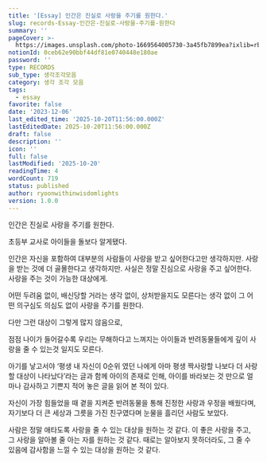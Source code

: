 ```yaml
---
title: '[Essay] 인간은 진실로 사랑을 주기를 원한다.'
slug: records-Essay-인간은-진실로-사랑을-주기를-원한다
summary: ''
pageCover: >-
  https://images.unsplash.com/photo-1669564005730-3a45fb7899ea?ixlib=rb-4.1.0&q=85&fm=jpg&crop=entropy&cs=srgb
notionId: 0ceb62e90bbf44df81e0740448e180ae
password: ''
type: RECORDS
sub_type: 생각조각모음
category: 생각 조각 모음
tags:
  - essay
favorite: false
date: '2023-12-06'
last_edited_time: '2025-10-20T11:56:00.000Z'
lastEditedDate: 2025-10-20T11:56:00.000Z
draft: false
description: ''
icon: ''
full: false
lastModified: '2025-10-20'
readingTime: 4
wordCount: 719
status: published
author: ryoonwithinwisdomlights
version: 1.0.0
---
```


인간은 진실로 사랑을 주기를 원한다.


초등부 교사로 아이들을 돌보다 알게됐다.


인간은 자신을 포함하여 대부분의 사람들이 사랑을 받고 싶어한다고만 생각하지만. 사랑을 받는 것에 더 골몰한다고 생각하지만. 사실은 정말 진심으로 사랑을 주고 싶어한다. 사랑을 주는 것이 가능한 대상에게.


어떤 두려움 없이, 배신당할 거라는 생각 없이, 상처받을지도 모른다는 생각 없이 그 어떤 의구심도 의심도 없이 사랑을 주기를 원한다.


다만 그런 대상이 그렇게 많지 않음으로,


점점 나이가 들어갈수록 우리는 무해하다고 느껴지는 아이들과 반려동물들에게 깊이 사랑을 줄 수 있는것 일지도 모른다.


아기를 낳고서야 ‘평생 내 자신이 0순위 였던 나에게 아마 평생 짝사랑할 나보다 더 사랑할 대상이 나타났다’라는 글과 함께 아이의 존재로 인해, 아이를 바라보는 것 만으로 얼마나 감사하고 기쁜지 적어 놓은 글을 읽어 본 적이 있다.


자신이 가장 힘들었을 때 곁을 지켜준 반려동물을 통해 진정한 사랑과 우정을 배웠다며, 자기보다 더 큰 세상과 그릇을 가진 친구였다며 눈물을 흘리던 사람도 보았다.


사람은 정말 애타도록 사랑을 줄 수 있는 대상을 원하는 것 같다. 이 좋은 사랑을 주고, 그 사랑을 알아볼 줄 아는 자를 원하는 것 같다. 때로는 알아보지 못하더라도, 그 줄 수 있음에 감사함을 느낄 수 있는 대상을 원하는 것 같다.

